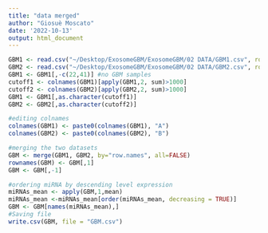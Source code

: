 ```yaml
---
title: "data merged"
author: "Giosuè Moscato"
date: '2022-10-13'
output: html_document
---
```


```r
GBM1 <- read.csv("~/Desktop/ExosomeGBM/ExosomeGBM/02 DATA/GBM1.csv", row.names=1)
GBM2 <- read.csv("~/Desktop/ExosomeGBM/ExosomeGBM/02 DATA/GBM2.csv", row.names=1)
GBM1 <- GBM1[,-c(22,41)] #no GBM samples
cutoff1 <- colnames(GBM1)[apply(GBM1,2, sum)>1000]
cutoff2 <- colnames(GBM2)[apply(GBM2,2, sum)>1000]
GBM1 <- GBM1[,as.character(cutoff1)]
GBM2 <- GBM2[,as.character(cutoff2)]

#editing colnames 
colnames(GBM1) <- paste0(colnames(GBM1), "A")
colnames(GBM2) <- paste0(colnames(GBM2), "B")

#merging the two datasets
GBM <- merge(GBM1, GBM2, by="row.names", all=FALSE)
rownames(GBM) <- GBM[,1]
GBM <- GBM[,-1]

#ordering miRNA by descending level expression
miRNAs_mean <- apply(GBM,1,mean)
miRNAs_mean <-miRNAs_mean[order(miRNAs_mean, decreasing = TRUE)]
GBM <- GBM[names(miRNAs_mean),]
#Saving file
write.csv(GBM, file = "GBM.csv")
```